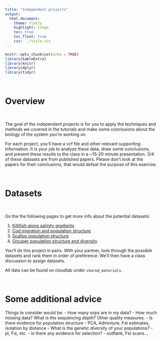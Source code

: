 ```yaml
---
title: "Independent projects"
output:
  html_document:
    theme: flatly
    highlight: tango
    toc: true
    toc_float: true
    css: ../style.css
---
```


```r
knitr::opts_chunk$set(echo = TRUE)
library(kableExtra)
library(knitr)
library(dplyr)
library(tidyr)  
```

<br>

# Overview

<br>

The goal of the independent projects is for you to apply the techniques and methods we covered in the tutorials and make some conclusions about the biology of the system you're working on. 

For each project, you'll have a vcf file and other relevant supporting information. It is your job to analyze these data, draw some conclusions, and present these results to the class in a ~15-20 minute presentation. 3/4 of these datasets are from published papers. Please don't look at the papers for their conclusions, that would defeat the purpose of this exercise.

<br>

# Datasets

<br>

Go the the following pages to get more info about the potential datasets:

1. [Killifish along salinity gradients](./independent_project_files/dataset1_killifish.html)
2. [Cod migration and population structure](./independent_project_files/dataset2_cod.html)
3. [Scallop population structure](./independent_project_files/dataset3_scallops.html)
4. [Grouper population structure and diversity](./independent_project_files/dataset4_grouper.html)

You'll do this project in pairs. With your partner, look through the possible datasets and rank them in order of preference. We'll then have a class discussion to assign datasets. 

All data can be found on cloudlab under `shared_materials`.

<br>

# Some additional advice

Things to consider would be:
- How many snps are in my data?
- How much missing data? What is the sequencing depth? Other quality measures.
- Is there evidence for population structure
  - PCA, Admixture, Fst estimates, isolation by distance
- What is the genetic diversity of your populations?
  - pi, Fis, etc.
- Is there any evidence for selection?
  - outflank, Fst scans...









